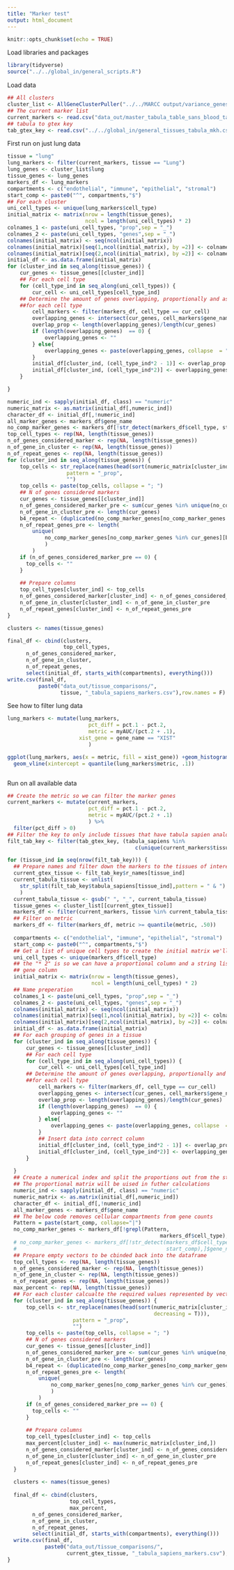 ```yaml
---
title: "Marker test"
output: html_document
---
```


```r
knitr::opts_chunk$set(echo = TRUE)
```
Load libraries and packages
```r
library(tidyverse)
source("../../global_in/general_scripts.R")

```

Load data
```r
## All clusters
cluster_list <- AllGeneClusterPuller("../../MARCC output/variance_genes_kendall/")
## The current marker list
current_markers <- read.csv("data_out/master_tabula_table_sans_blood_tabula.csv")
## tabula to gtex key
tab_gtex_key <- read.csv("../../global_in/general_tissues_tabula_mkh.csv")
```

First run on just lung data
```r
tissue = "lung"
lung_markers <- filter(current_markers, tissue == "Lung")
lung_genes <- cluster_list$lung
tissue_genes <- lung_genes
markers_df <- lung_markers
compartments <- c("endothelial", "immune", "epithelial", "stromal")
start_comp <- paste0("^", compartments,"$")
## For each cluster
uni_cell_types <- unique(lung_markers$cell_type)
initial_matrix <- matrix(nrow = length(tissue_genes),
                         ncol = length(uni_cell_types) * 2)
colnames_1 <- paste(uni_cell_types, "prop",sep = "_")
colnames_2 <- paste(uni_cell_types, "genes",sep = "_")
colnames(initial_matrix) <- seq(ncol(initial_matrix))
colnames(initial_matrix)[seq(1,ncol(initial_matrix), by =2)] <- colnames_1
colnames(initial_matrix)[seq(2,ncol(initial_matrix), by =2)] <- colnames_2
initial_df <- as.data.frame(initial_matrix)
for (cluster_ind in seq_along(tissue_genes)) {
    cur_genes <- tissue_genes[[cluster_ind]]
    ## For each cell type
    for (cell_type_ind in seq_along(uni_cell_types)) {
        cur_cell <- uni_cell_types[cell_type_ind]
    ## Determine the amount of genes overlapping, proportionally and as a list
    ##for each cell type
        cell_markers <- filter(markers_df, cell_type == cur_cell)
        overlapping_genes <- intersect(cur_genes, cell_markers$gene_name)
        overlap_prop <- length(overlapping_genes)/length(cur_genes)
        if (length(overlapping_genes)  == 0) {
            overlapping_genes <- ""
        } else{
            overlapping_genes <- paste(overlapping_genes, collapse  = "; ")
        }
        initial_df[cluster_ind, (cell_type_ind*2 - 1)] <- overlap_prop
        initial_df[cluster_ind, (cell_type_ind*2)] <- overlapping_genes
    }

}

numeric_ind <- sapply(initial_df, class) == "numeric"
numeric_matrix <- as.matrix(initial_df[,numeric_ind])
character_df <- initial_df[,!numeric_ind]
all_marker_genes <- markers_df$gene_name
no_comp_marker_genes <- markers_df[!str_detect(markers_df$cell_type, start_comp),]$gene_name
top_cell_types <- rep(NA, length(tissue_genes))
n_of_genes_considered_marker <- rep(NA, length(tissue_genes))
n_of_gene_in_cluster <- rep(NA, length(tissue_genes))
n_of_repeat_genes <- rep(NA, length(tissue_genes))
for (cluster_ind in seq_along(tissue_genes)) {
    top_cells <- str_replace(names(head(sort(numeric_matrix[cluster_ind,],decreasing = T))),
                   pattern = "_prop",
                   "")
    top_cells <- paste(top_cells, collapse = "; ")
    ## N of genes considered markers
    cur_genes <- tissue_genes[[cluster_ind]]
    n_of_genes_considered_marker_pre <- sum(cur_genes %in% unique(no_comp_marker_genes))
    n_of_gene_in_cluster_pre <- length(cur_genes)
    b4_repeat <- (duplicated(no_comp_marker_genes[no_comp_marker_genes %in% cur_genes]))
    n_of_repeat_genes_pre <- length(
        unique(
            no_comp_marker_genes[no_comp_marker_genes %in% cur_genes][b4_repeat]
            )
        )
    if (n_of_genes_considered_marker_pre == 0) {
      top_cells <- ""
    }
    
    ## Prepare columns
    top_cell_types[cluster_ind] <- top_cells
    n_of_genes_considered_marker[cluster_ind] <- n_of_genes_considered_marker_pre
    n_of_gene_in_cluster[cluster_ind] <- n_of_gene_in_cluster_pre
    n_of_repeat_genes[cluster_ind] <- n_of_repeat_genes_pre
}

clusters <- names(tissue_genes)

final_df <- cbind(clusters,
                  top_cell_types,
      n_of_genes_considered_marker,
      n_of_gene_in_cluster,
      n_of_repeat_genes,
      select(initial_df, starts_with(compartments), everything())) 
write.csv(final_df,
          paste0("data_out/tissue_comparisons/",
                 tissue, "_tabula_sapiens_markers.csv"),row.names = F)

```


See how to filter lung data
```r
lung_markers <- mutate(lung_markers,
                          pct_diff = pct.1 - pct.2,
                          metric = myAUC/(pct.2 + .1),
                       xist_gene = gene_name == "XIST"
                          ) 

ggplot(lung_markers, aes(x = metric, fill = xist_gene)) +geom_histogram() +
  geom_vline(xintercept = quantile(lung_markers$metric, .1))



```



Run on all available data

```r

## Create the metric so we can filter the marker genes
current_markers <- mutate(current_markers,
                          pct_diff = pct.1 - pct.2,
                          metric = myAUC/(pct.2 + .1)
                          ) %>%
  filter(pct_diff > 0)
## Filter the key to only include tissues that have tabula sapien analogs
filt_tab_key <- filter(tab_gtex_key, (tabula_sapiens %in% 
                                         c(unique(current_markers$tissue))))

for (tissue_ind in seq(nrow(filt_tab_key))) {
  ## Prepare names and filter down the markers to the tissues of interests
  current_gtex_tissue <- filt_tab_key$r_names[tissue_ind]
  current_tabula_tissue <- unlist(
    str_split(filt_tab_key$tabula_sapiens[tissue_ind],pattern = " & ")
    )
  current_tabula_tissue <- gsub(" ", "_", current_tabula_tissue)
  tissue_genes <- cluster_list[[current_gtex_tissue]]
  markers_df <- filter(current_markers, tissue %in% current_tabula_tissue)
  ## Filter on metric
  markers_df <- filter(markers_df, metric >= quantile(metric, .50))
  
  compartments <- c("endothelial", "immune", "epithelial", "stromal")
  start_comp <- paste0("^", compartments,"$")
  ## Get a list of unique cell types to create the initial matrix we'll fill
  uni_cell_types <- unique(markers_df$cell_type)
  ## the "* 2" is so we can have a proportional column and a string list of 
  ## gene column
  initial_matrix <- matrix(nrow = length(tissue_genes),
                           ncol = length(uni_cell_types) * 2)
  ## Name preperation
  colnames_1 <- paste(uni_cell_types, "prop",sep = "_")
  colnames_2 <- paste(uni_cell_types, "genes",sep = "_")
  colnames(initial_matrix) <- seq(ncol(initial_matrix))
  colnames(initial_matrix)[seq(1,ncol(initial_matrix), by =2)] <- colnames_1
  colnames(initial_matrix)[seq(2,ncol(initial_matrix), by =2)] <- colnames_2
  initial_df <- as.data.frame(initial_matrix)
  ## For each grouping of genes in a tissue
  for (cluster_ind in seq_along(tissue_genes)) {
      cur_genes <- tissue_genes[[cluster_ind]]
      ## For each cell type
      for (cell_type_ind in seq_along(uni_cell_types)) {
          cur_cell <- uni_cell_types[cell_type_ind]
      ## Determine the amount of genes overlapping, proportionally and as a list
      ##for each cell type
          cell_markers <- filter(markers_df, cell_type == cur_cell)
          overlapping_genes <- intersect(cur_genes, cell_markers$gene_name)
          overlap_prop <- length(overlapping_genes)/length(cur_genes)
          if (length(overlapping_genes)  == 0) {
              overlapping_genes <- ""
          } else{
              overlapping_genes <- paste(overlapping_genes, collapse  = "; ")
          }
          ## Insert data into correct column
          initial_df[cluster_ind, (cell_type_ind*2 - 1)] <- overlap_prop
          initial_df[cluster_ind, (cell_type_ind*2)] <- overlapping_genes
      }
  
  }
  ## Create a numerical index and split the proportions out from the strings
  ## The proportional matrix will be uised in futher calculations
  numeric_ind <- sapply(initial_df, class) == "numeric"
  numeric_matrix <- as.matrix(initial_df[,numeric_ind])
  character_df <- initial_df[,!numeric_ind]
  all_marker_genes <- markers_df$gene_name
  ## The below code removes cellular compartments from gene counts
  Pattern = paste(start_comp, collapse="|")
  no_comp_marker_genes <- markers_df[!grepl(Pattern,
                                                 markers_df$cell_type),]$gene_name
  # no_comp_marker_genes <- markers_df[!str_detect(markers_df$cell_type,
  #                                                start_comp),]$gene_name
  ## Prepare empty vectors to be cbinded back into the dataframe
  top_cell_types <- rep(NA, length(tissue_genes))
  n_of_genes_considered_marker <- rep(NA, length(tissue_genes))
  n_of_gene_in_cluster <- rep(NA, length(tissue_genes))
  n_of_repeat_genes <- rep(NA, length(tissue_genes))
  max_percent <- rep(NA, length(tissue_genes))
  ## For each cluster calcualte the required values represented by vectors above
  for (cluster_ind in seq_along(tissue_genes)) {
      top_cells <- str_replace(names(head(sort(numeric_matrix[cluster_ind,],
                                               decreasing = T))),
                     pattern = "_prop",
                     "")
      top_cells <- paste(top_cells, collapse = "; ")
      ## N of genes considered markers
      cur_genes <- tissue_genes[[cluster_ind]]
      n_of_genes_considered_marker_pre <- sum(cur_genes %in% unique(no_comp_marker_genes))
      n_of_gene_in_cluster_pre <- length(cur_genes)
      b4_repeat <- (duplicated(no_comp_marker_genes[no_comp_marker_genes %in% cur_genes]))
      n_of_repeat_genes_pre <- length(
          unique(
              no_comp_marker_genes[no_comp_marker_genes %in% cur_genes][b4_repeat]
              )
          )
      if (n_of_genes_considered_marker_pre == 0) {
        top_cells <- ""
      }
      
      ## Prepare columns
      top_cell_types[cluster_ind] <- top_cells
      max_percent[cluster_ind] <- max(numeric_matrix[cluster_ind,])
      n_of_genes_considered_marker[cluster_ind] <- n_of_genes_considered_marker_pre
      n_of_gene_in_cluster[cluster_ind] <- n_of_gene_in_cluster_pre
      n_of_repeat_genes[cluster_ind] <- n_of_repeat_genes_pre
  }
  
  clusters <- names(tissue_genes)
  
  final_df <- cbind(clusters,
                    top_cell_types,
                    max_percent,
        n_of_genes_considered_marker,
        n_of_gene_in_cluster,
        n_of_repeat_genes,
        select(initial_df, starts_with(compartments), everything())) 
  write.csv(final_df,
            paste0("data_out/tissue_comparisons/",
                   current_gtex_tissue, "_tabula_sapiens_markers.csv"),row.names = F)
}
```

